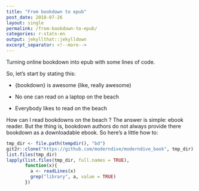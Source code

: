 ```yaml
---
title: "From bookdown to epub"
post_date: 2018-07-26
layout: single
permalink: /from-bookdown-to-epub/
categories: r-stats-en
output: jekyllthat::jekylldown
excerpt_separator: <!--more-->
---
```


Turning online bookdown into epub with some lines of code. 

So, let's start by stating this: 

+ {bookdown} is awesome (like, really awesome)
 
+ No one can read on a laptop on the beach

+ Everybody likes to read on the beach

How can I read bookdowns on the beach ? The answer is simple: ebook reader. But the thing is, bookdown authors do not always provide there bookdown as a downloadable ebook. So here's a little how to: 

```r
tmp_dir <- file.path(tempdir(), "bd")
git2r::clone("https://github.com/moderndive/moderndive_book", tmp_dir)
list.files(tmp_dir)
lapply(list.files(tmp_dir, full.names = TRUE), 
       function(x){
         a <- readLines(x)
         grep("library", a, value = TRUE)
       })
```

